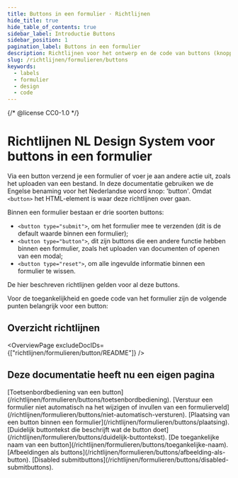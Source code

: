 ```yaml
---
title: Buttons in een formulier · Richtlijnen
hide_title: true
hide_table_of_contents: true
sidebar_label: Introductie Buttons
sidebar_position: 1
pagination_label: Buttons in een formulier
description: Richtlijnen voor het ontwerp en de code van buttons (knoppen) in een formulier.
slug: /richtlijnen/formulieren/buttons
keywords:
  - labels
  - formulier
  - design
  - code
---
```


{/* @license CC0-1.0 */}


# Richtlijnen NL Design System voor buttons in een formulier

Via een button verzend je een formulier of voer je aan andere actie uit, zoals het uploaden van een bestand.
In deze documentatie gebruiken we de Engelse benaming voor het Nederlandse woord knop: 'button'. Omdat `<button>` het HTML-element is waar deze richtlijnen over gaan.

Binnen een formulier bestaan er drie soorten buttons:

- `<button type="submit">`, om het formulier mee te verzenden (dit is de default waarde binnen een formulier);
- `<button type="button">`, dit zijn buttons die een andere functie hebben binnen een formulier, zoals het uploaden van documenten of openen van een modal;
- `<button type="reset">`, om alle ingevulde informatie binnen een formulier te wissen.

De hier beschreven richtlijnen gelden voor al deze buttons.

Voor de toegankelijkheid en goede code van het formulier zijn de volgende punten belangrijk voor een button:

## Overzicht richtlijnen

<OverviewPage excludeDocIDs={["richtlijnen/formulieren/button/README"]} />

## Deze documentatie heeft nu een eigen pagina

<FragmentRedirect id="toetsenbordbediening-van-een-button">
  [Toetsenbordbediening van een button](/richtlijnen/formulieren/buttons/toetsenbordbediening).
</FragmentRedirect>
<FragmentRedirect id="verstuur-een-formulier-niet-automatisch-na-het-wijzigen-of-invullen-van-een-formulierveld">
  [Verstuur een formulier niet automatisch na het wijzigen of invullen van een
  formulierveld](/richtlijnen/formulieren/buttons/niet-automatisch-versturen).
</FragmentRedirect>
<FragmentRedirect id="plaatsing-van-een-button-binnen-een-formulier">
  [Plaatsing van een button binnen een formulier](/richtlijnen/formulieren/buttons/plaatsing).
</FragmentRedirect>
<FragmentRedirect id="duidelijk-buttontekst-die-beschrijft-wat-de-button-doet">
  [Duidelijk buttontekst die beschrijft wat de button doet](/richtlijnen/formulieren/buttons/duidelijk-buttontekst).
</FragmentRedirect>
<FragmentRedirect id="de-toegankelijke-naam-van-een-button">
  [De toegankelijke naam van een button](/richtlijnen/formulieren/buttons/toegankelijke-naam).
</FragmentRedirect>
<FragmentRedirect id="afbeeldingen-als-buttons">
  [Afbeeldingen als buttons](/richtlijnen/formulieren/buttons/afbeelding-als-button).
</FragmentRedirect>
<FragmentRedirect id="disabled-submitbuttons">
  [Disabled submitbuttons](/richtlijnen/formulieren/buttons/disabled-submitbuttons).
</FragmentRedirect>

<FooterInfo />

